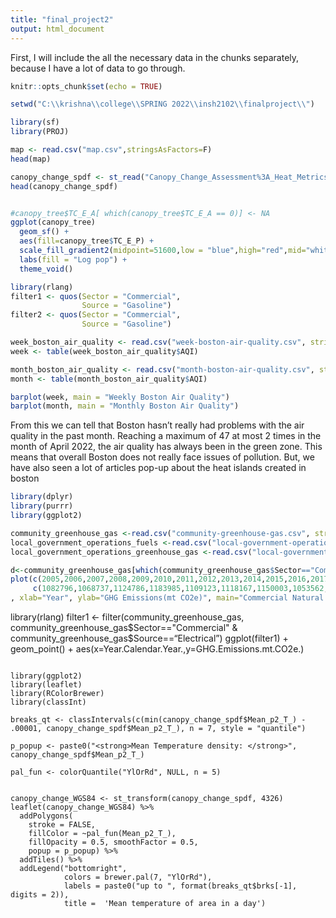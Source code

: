 ---
title: "final_project2"
output: html_document
---

First, I will include the all the necessary data in the chunks separately, because I have a lot of data to go through. 
```{r setup, include=FALSE}
knitr::opts_chunk$set(echo = TRUE)

setwd("C:\\krishna\\college\\SPRING 2022\\insh2102\\finalproject\\")

library(sf)
library(PROJ)

map <- read.csv("map.csv",stringsAsFactors=F)
head(map)

canopy_change_spdf <- st_read("Canopy_Change_Assessment%3A_Heat_Metrics.shp")
head(canopy_change_spdf)



```

```{r}

#canopy_tree$TC_E_A[ which(canopy_tree$TC_E_A == 0)] <- NA
ggplot(canopy_tree)
  geom_sf() + 
  aes(fill=canopy_tree$TC_E_P) + 
  scale_fill_gradient2(midpoint=51600,low = "blue",high="red",mid="white") +
  labs(fill = "Log pop") +
  theme_void()

```

```{r}
library(rlang)
filter1 <- quos(Sector = "Commercial",
                Source = "Gasoline")
filter2 <- quos(Sector = "Commercial",
                Source = "Gasoline")
```

```{r}
week_boston_air_quality <- read.csv("week-boston-air-quality.csv", stringsAsFactors= F)
week <- table(week_boston_air_quality$AQI)

month_boston_air_quality <- read.csv("month-boston-air-quality.csv", stringsAsFactors= F)
month <- table(month_boston_air_quality$AQI)

barplot(week, main = "Weekly Boston Air Quality")
barplot(month, main = "Monthly Boston Air Quality")

```
From this we can tell that Boston hasn't really had problems with the air quality in the past month. Reaching a maximum of 47 at most 2 times in the month of April 2022, the air quality has always been in the green zone. This means that overall Boston does not really face issues of pollution. But, we have also seen a lot of articles pop-up about the heat islands created in boston
```{r}
library(dplyr)
library(purrr)
library(ggplot2)

community_greenhouse_gas <-read.csv("community-greenhouse-gas.csv", stringsAsFactors= F)
local_government_operations_fuels <-read.csv("local-government-operations-fuels.csv", stringsAsFactors= F)
local_government_operations_greenhouse_gas <-read.csv("local-government-operations-greenhouse-gas.csv", stringsAsFactors= F)
```

```{r}
d<-community_greenhouse_gas[which(community_greenhouse_gas$Sector=="Commercial"& community_greenhouse_gas$Source=="Electricity")]
plot(c(2005,2006,2007,2008,2009,2010,2011,2012,2013,2014,2015,2016,2017,2018,2019), 
     c(1082796,1068737,1124786,1183985,1109123,1118167,1150003,1053562,1185444,1252271,1349883,1240286,1239513,1331914,1321707)
, xlab="Year", ylab="GHG Emissions(mt CO2e)", main="Commercial Natural Gas greenhouse gas emissions")
```
library(rlang)
filter1 <- filter(community_greenhouse_gas, community_greenhouse_gas$Sector=="Commercial" & community_greenhouse_gas$Source=="Electrical")
ggplot(filter1) + 
  geom_point() +
  aes(x=Year.Calendar.Year.,y=GHG.Emissions.mt.CO2e.)


```

library(ggplot2)
library(leaflet)
library(RColorBrewer)
library(classInt)

breaks_qt <- classIntervals(c(min(canopy_change_spdf$Mean_p2_T_) - .00001, canopy_change_spdf$Mean_p2_T_), n = 7, style = "quantile")

p_popup <- paste0("<strong>Mean Temperature density: </strong>", canopy_change_spdf$Mean_p2_T_)

pal_fun <- colorQuantile("YlOrRd", NULL, n = 5)


canopy_change_WGS84 <- st_transform(canopy_change_spdf, 4326)
leaflet(canopy_change_WGS84) %>%
  addPolygons(
    stroke = FALSE, 
    fillColor = ~pal_fun(Mean_p2_T_),
    fillOpacity = 0.5, smoothFactor = 0.5,
    popup = p_popup) %>%
  addTiles() %>%
  addLegend("bottomright", 
            colors = brewer.pal(7, "YlOrRd"), 
            labels = paste0("up to ", format(breaks_qt$brks[-1], digits = 2)),
            title =  'Mean temperature of area in a day')
```

``` {r}


```

